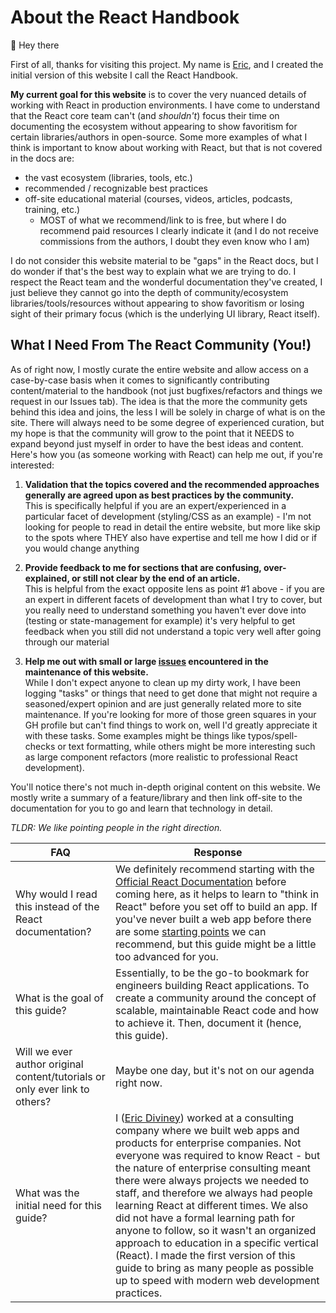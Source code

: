 

# About the React Handbook

👋 Hey there

First of all, thanks for visiting this project. My name is [Eric](/team/eric-diviney), and I created the initial version of this website I call the React Handbook.

**My current goal for this website** is to cover the very nuanced details of working with React in production environments. I have come to understand that the React core team can't (and *shouldn't*) focus their time on documenting the ecosystem without appearing to show favoritism for certain libraries/authors in open-source. Some more examples of what I think is important to know about working with React, but that is not covered in the docs are:

- the vast ecosystem (libraries, tools, etc.)
- recommended / recognizable best practices
- off-site educational material (courses, videos, articles, podcasts, training, etc.)
	- MOST of what we recommend/link to is free, but where I do recommend paid resources I clearly indicate it (and I do not receive commissions from the authors, I doubt they even know who I am)

I do not consider this website material to be "gaps" in the React docs, but I do wonder if that's the best way to explain what we are trying to do. I respect the React team and the wonderful documentation they've created, I just believe they cannot go into the depth of community/ecosystem libraries/tools/resources without appearing to show favoritism or losing sight of their primary focus (which is the underlying UI library, React itself).

## What I Need From The React Community (You!)

As of right now, I mostly curate the entire website and allow access on a case-by-case basis when it comes to significantly contributing content/material to the handbook (not just bugfixes/refactors and things we request in our Issues tab). The idea is that the more the community gets behind this idea and joins, the less I will be solely in charge of what is on the site. There will always need to be some degree of experienced curation, but my hope is that the community will grow to the point that it NEEDS to expand beyond just myself in order to have the best ideas and content. Here's how you (as someone working with React) can help me out, if you're interested:

1. **Validation that the topics covered and the recommended approaches generally are agreed upon as best practices by the community.** <br/> This is specifically helpful if you are an expert/experienced in a particular facet of development (styling/CSS as an example) - I'm not looking for people to read in detail the entire website, but more like skip to the spots where THEY also have expertise and tell me how I did or if you would change anything

2. **Provide feedback to me for sections that are confusing, over-explained, or still not clear by the end of an article.** <br/> This is helpful from the exact opposite lens as point #1 above - if you are an expert in different facets of development than what I try to cover, but you really need to understand something you haven't ever dove into (testing or state-management for example) it's very helpful to get feedback when you still did not understand a topic very well after going through our material

3. **Help me out with small or large [issues](https://github.com/ericdiviney/react-handbook/issues) encountered in the maintenance of this website.** <br/> While I don't expect anyone to clean up my dirty work, I have been logging "tasks" or things that need to get done that might not require a seasoned/expert opinion and are just generally related more to site maintenance. If you're looking for more of those green squares in your GH profile but can't find things to work on, well I'd greatly appreciate it with these tasks. Some examples might be things like typos/spell-checks or text formatting, while others might be more interesting such as large component refactors (more realistic to professional React development).

<Contributors />

You'll notice there's not much in-depth original content on this website. We mostly write a summary of a feature/library and then link off-site to the documentation for you to go and learn that technology in detail. 

_TLDR: We like pointing people in the right direction._

| FAQ                                                                         | Response                                                                                                                                                                                                                                                                                                                                                                                                                                                                                                                                                                                                                          |
| --------------------------------------------------------------------------- | --------------------------------------------------------------------------------------------------------------------------------------------------------------------------------------------------------------------------------------------------------------------------------------------------------------------------------------------------------------------------------------------------------------------------------------------------------------------------------------------------------------------------------------------------------------------------------------------------------------------------------- |
| Why would I read this instead of the React documentation?                   | We definitely recommend starting with the [Official React Documentation](https://react.dev/) before coming here, as it helps to learn to "think in React" before you set off to build an app. If you've never built a web app before there are some [starting points](/javascript-basics) we can recommend, but this guide might be a little too advanced for you.                                                                                                                                                                                                                                                         |
| What is the goal of this guide?                                             | Essentially, to be the go-to bookmark for engineers building React applications. To create a community around the concept of scalable, maintainable React code and how to achieve it. Then, document it (hence, this guide).                                                                                                                                                                                                                                                                                                                                                                                                      |
| Will we ever author original content/tutorials or only ever link to others? | Maybe one day, but it's not on our agenda right now.                                                                                                                                                                                                                                                                                                                                                                                                                                                                                                                                                                              |
| What was the initial need for this guide?                                   | I ([Eric Diviney](/team/eric-diviney)) worked at a consulting company where we built web apps and products for enterprise companies. Not everyone was required to know React - but the nature of enterprise consulting meant there were always projects we needed to staff, and therefore we always had people learning React at different times. We also did not have a formal learning path for anyone to follow, so it wasn't an organized approach to education in a specific vertical (React). I made the first version of this guide to bring as many people as possible up to speed with modern web development practices. |